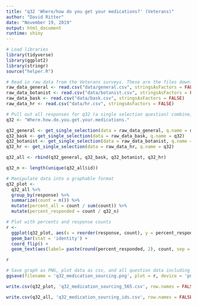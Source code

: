 ```yaml
---
title: "q32 'Where/how do you get your medications?' (Veterans)"
author: "David Ritter"
date: "November 19, 2019"
output: html_document
runtime: shiny
---
```


```r
# Load libraries
library(tidyverse)
library(ggplot2)
library(stringr)
source("helper.R")
```

```r
# Read in raw data from the Veterans surveys. These are the files downloaded from survey monkey saved as a .csv
raw_data_general <- read.csv("data/general.csv", stringsAsFactors = FALSE)
raw_data_botanist <- read.csv("data/botanist.csv", stringsAsFactors = FALSE)
raw_data_bask <- read.csv("data/bask.csv", stringsAsFactors = FALSE)
raw_data_hr <- read.csv("data/hr.csv", stringsAsFactors = FALSE)
```

```r
# Pull out all responses for q32 (a single selection question) combine, then determine 'question n'
q32 <- "Where.how.do.you.get.your.medications."

q32_general <- get_single_selection(data = raw_data_general, q.name = q32)
q32_bask <- get_single_selection(data = raw_data_bask, q.name = q32)
q32_botanist <- get_single_selection(data = raw_data_botanist, q.name = q32)
q32_hr <- get_single_selection(data = raw_data_hr, q.name = q32)

q32_all <- rbind(q32_general, q32_bask, q32_botanist, q32_hr)

q32_n <- length(unique(q32_all$id))
```

```r
# Manipulate data into a graphable format
q32_plot <- 
  q32_all %>%
  group_by(response) %>%
  summarize(count = n()) %>%
  mutate(percent_all = count / sum(count)) %>%
  mutate(percent_responded = count / q32_n)
```

```r
# Plot with percents and response counts
r <- 
  ggplot(q32_plot, aes(x = reorder(response, count), y = percent_responded)) +
  geom_bar(stat = 'identity') +
  coord_flip() +
  geom_text(aes(label= paste(round(percent_responded, 2), count, sep = "***")))

r
```

```r
# Save graph as PNG, plot data as csv, and all question data including response IDs as csv (save question n and N at end of plot file as "_x.x")
ggsave(filename = 'q32_medication_sourcing.png', plot = r, device = 'png')

write.csv(q32_plot, 'q32_medication_sourcing_565.csv', row.names = FALSE)

write.csv(q32_all, 'q32_medication_sourcing_ids.csv', row.names = FALSE)
```
